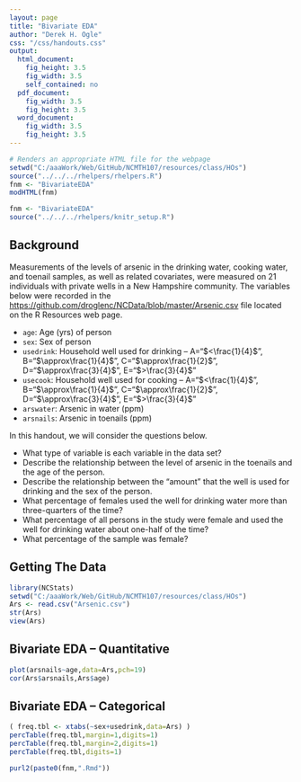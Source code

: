 ```yaml
---
layout: page
title: "Bivariate EDA"
author: "Derek H. Ogle"
css: "/css/handouts.css"
output:
  html_document:
    fig_height: 3.5
    fig_width: 3.5
    self_contained: no
  pdf_document:
    fig_width: 3.5
    fig_height: 3.5
  word_document:
    fig_width: 3.5
    fig_height: 3.5
---
```


```r
# Renders an appropriate HTML file for the webpage
setwd("C:/aaaWork/Web/GitHub/NCMTH107/resources/class/HOs")
source("../../../rhelpers/rhelpers.R")
fnm <- "BivariateEDA"
modHTML(fnm)
```

```r
fnm <- "BivariateEDA"
source("../../../rhelpers/knitr_setup.R")
```

## Background
Measurements of the levels of arsenic in the drinking water, cooking water, and toenail samples, as well as related covariates, were measured on 21 individuals with private wells in a New Hampshire community.  The variables below were recorded in the [https://github.com/droglenc/NCData/blob/master/Arsenic.csv](Arsenic.csv) file located on the R Resources web page.

* `age`: Age (yrs) of person
* `sex`: Sex of person
* `usedrink`: Household well used for drinking -- A="$<\frac{1}{4}$", B="$\approx\frac{1}{4}$",  C="$\approx\frac{1}{2}$",  D="$\approx\frac{3}{4}$",  E="$>\frac{3}{4}$"
* `usecook`: Household well used for cooking -- A="$<\frac{1}{4}$", B="$\approx\frac{1}{4}$",  C="$\approx\frac{1}{2}$",  D="$\approx\frac{3}{4}$",  E="$>\frac{3}{4}$"
* `arswater`: Arsenic in water (ppm)
* `arsnails`: Arsenic in toenails (ppm)

In this handout, we will consider the questions below.

* What type of variable is each variable in the data set?
* Describe the relationship between the level of arsenic in the toenails and the age of the person.
* Describe the relationship between the "amount" that the well is used for drinking and the sex of the person.
* What percentage of females used the well for drinking water more than three-quarters of the time?
* What percentage of all persons in the study were female and used the well for drinking water about one-half of the time?
* What percentage of the sample was female?

## Getting The Data
```r
library(NCStats)
setwd("C:/aaaWork/Web/GitHub/NCMTH107/resources/class/HOs")
Ars <- read.csv("Arsenic.csv")
str(Ars)
view(Ars)
```

## Bivariate EDA -- Quantitative
```r
plot(arsnails~age,data=Ars,pch=19)
cor(Ars$arsnails,Ars$age)
```

## Bivariate EDA -- Categorical
```r
( freq.tbl <- xtabs(~sex+usedrink,data=Ars) )
percTable(freq.tbl,margin=1,digits=1)
percTable(freq.tbl,margin=2,digits=1)
percTable(freq.tbl,digits=1)
```

```r
purl2(paste0(fnm,".Rmd"))
```
